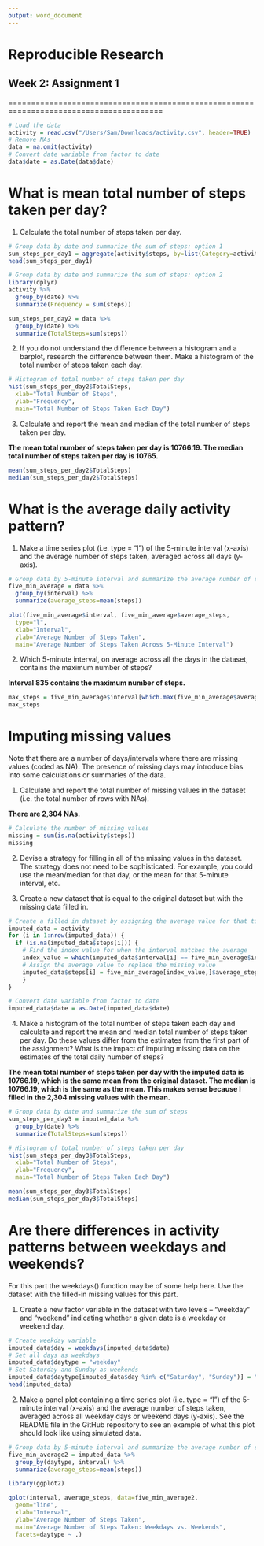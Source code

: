 ```yaml
---
output: word_document
---
```

# Reproducible Research
## Week 2: Assignment 1

========================================================================================

```r
# Load the data
activity = read.csv("/Users/Sam/Downloads/activity.csv", header=TRUE)
# Remove NAs
data = na.omit(activity)
# Convert date variable from factor to date
data$date = as.Date(data$date)
```

What is mean total number of steps taken per day?
=================================================

1. Calculate the total number of steps taken per day.

```r
# Group data by date and summarize the sum of steps: option 1
sum_steps_per_day1 = aggregate(activity$steps, by=list(Category=activity$date), FUN=sum, na.rm=TRUE)
head(sum_steps_per_day1)

# Group data by date and summarize the sum of steps: option 2
library(dplyr)
activity %>% 
  group_by(date) %>% 
  summarize(Frequency = sum(steps))

sum_steps_per_day2 = data %>% 
  group_by(date) %>% 
  summarize(TotalSteps=sum(steps))
```

2. If you do not understand the difference between a histogram and a barplot, research the difference between them. Make a histogram of the total number of steps taken each day.

```r
# Histogram of total number of steps taken per day
hist(sum_steps_per_day2$TotalSteps, 
  xlab="Total Number of Steps", 
  ylab="Frequency", 
  main="Total Number of Steps Taken Each Day")
```

3. Calculate and report the mean and median of the total number of steps taken per day.

**The mean total number of steps taken per day is 10766.19. The median total number of steps taken per day is 10765.**

```r
mean(sum_steps_per_day2$TotalSteps)
median(sum_steps_per_day2$TotalSteps)
```

What is the average daily activity pattern?
===========================================

1. Make a time series plot (i.e. type = "l") of the 5-minute interval (x-axis) and the average number of steps taken, averaged across all days (y-axis).

```r
# Group data by 5-minute interval and summarize the average number of steps taken across all days
five_min_average = data %>%
  group_by(interval) %>%
  summarize(average_steps=mean(steps))

plot(five_min_average$interval, five_min_average$average_steps, 
  type="l",
  xlab="Interval",
  ylab="Average Number of Steps Taken",
  main="Average Number of Steps Taken Across 5-Minute Interval")
```

2. Which 5-minute interval, on average across all the days in the dataset, contains the maximum number of steps?

**Interval 835 contains the maximum number of steps.**

```r
max_steps = five_min_average$interval[which.max(five_min_average$average_steps)]
max_steps
```

Imputing missing values
=======================

Note that there are a number of days/intervals where there are missing values (coded as NA). The presence of missing days may introduce bias into some calculations or summaries of the data.

1. Calculate and report the total number of missing values in the dataset (i.e. the total number of rows with NAs).

**There are 2,304 NAs.**

```r
# Calculate the number of missing values
missing = sum(is.na(activity$steps))
missing
```

2. Devise a strategy for filling in all of the missing values in the dataset. The strategy does not need to be sophisticated. For example, you could use the mean/median for that day, or the mean for that 5-minute interval, etc.

3. Create a new dataset that is equal to the original dataset but with the missing data filled in.

```r
# Create a filled in dataset by assigning the average value for that time interval if a missing value is found.
imputed_data = activity
for (i in 1:nrow(imputed_data)) {
  if (is.na(imputed_data$steps[i])) {
    # Find the index value for when the interval matches the average
    index_value = which(imputed_data$interval[i] == five_min_average$interval)
    # Assign the average value to replace the missing value
    imputed_data$steps[i] = five_min_average[index_value,]$average_steps
    }
}

# Convert date variable from factor to date
imputed_data$date = as.Date(imputed_data$date)
```

4. Make a histogram of the total number of steps taken each day and calculate and report the mean and median total number of steps taken per day. Do these values differ from the estimates from the first part of the assignment? What is the impact of imputing missing data on the estimates of the total daily number of steps?

**The mean total number of steps taken per day with the imputed data is 10766.19, which is the same mean from the original dataset. The median is 10766.19, which is the same as the mean. This makes sense because I filled in the 2,304 missing values with the mean.**

```r
# Group data by date and summarize the sum of steps
sum_steps_per_day3 = imputed_data %>% 
  group_by(date) %>% 
  summarize(TotalSteps=sum(steps))

# Histogram of total number of steps taken per day
hist(sum_steps_per_day3$TotalSteps, 
  xlab="Total Number of Steps", 
  ylab="Frequency", 
  main="Total Number of Steps Taken Each Day")

mean(sum_steps_per_day3$TotalSteps)
median(sum_steps_per_day3$TotalSteps)
```

Are there differences in activity patterns between weekdays and weekends?
=========================================================================

For this part the weekdays() function may be of some help here. Use the dataset with the filled-in missing values for this part.

1. Create a new factor variable in the dataset with two levels – “weekday” and “weekend” indicating whether a given date is a weekday or weekend day.

```r
# Create weekday variable
imputed_data$day = weekdays(imputed_data$date)
# Set all days as weekdays
imputed_data$daytype = "weekday"
# Set Saturday and Sunday as weekends
imputed_data$daytype[imputed_data$day %in% c("Saturday", "Sunday")] = "weekend"
head(imputed_data)
```

2. Make a panel plot containing a time series plot (i.e. type = "l") of the 5-minute interval (x-axis) and the average number of steps taken, averaged across all weekday days or weekend days (y-axis). See the README file in the GitHub repository to see an example of what this plot should look like using simulated data.

```r
# Group data by 5-minute interval and summarize the average number of steps taken across all days
five_min_average2 = imputed_data %>%
  group_by(daytype, interval) %>%
  summarize(average_steps=mean(steps))

library(ggplot2)

qplot(interval, average_steps, data=five_min_average2,
  geom="line",
  xlab="Interval",
  ylab="Average Number of Steps Taken",
  main="Average Number of Steps Taken: Weekdays vs. Weekends",
  facets=daytype ~ .)
```